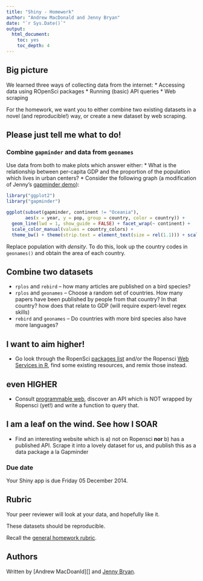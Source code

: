 ```yaml
---
title: "Shiny - Homework"
author: "Andrew MacDonald and Jenny Bryan"
date: "`r Sys.Date()`"
output:
  html_document:
    toc: yes
    toc_depth: 4
---
```


## Big picture

We learned three ways of collecting data from the internet:
  * Accessing data using ROpenSci packages
  * Running (basic) API queries
  * Web scraping

For the homework, we want you to either combine two existing datasets in a novel (and reproducible!) way, or create a new dataset by web scraping.

## Please just tell me what to do! 

### Combine `gapminder` and data from `geonames`

Use data from both to make plots which answer either:
  * What is the relationship between per-capita GDP and the proportion of the population which lives in urban centers?
  * Consider the following graph (a modification of Jenny's [gapminder demo](https://github.com/jennybc/gapminder)):
    
```r
library("ggplot2")
library("gapminder")

ggplot(subset(gapminder, continent != "Oceania"),
       aes(x = year, y = pop, group = country, color = country)) +
  geom_line(lwd = 1, show_guide = FALSE) + facet_wrap(~ continent) +
  scale_color_manual(values = country_colors) +
  theme_bw() + theme(strip.text = element_text(size = rel(1.1))) + scale_y_log10()
```

Replace population with *density*. To do this, look up the country codes in `geonames()` and obtain the area of each country.

## Combine two datasets

* `rplos` and `rebird` -- how many articles are published on a bird species? 
* `rplos` and `geonames` -- Choose a random set of countries. How many papers have been published by people from that country? In that country? how does that relate to GDP (will require expert-level regex skills)
* `rebird` and `geonames` -- Do countries with more bird species also have more languages?

## I want to aim higher!

* Go look through the RopenSci [packages list](http://ropensci.org/packages/) and/or the Ropensci [Web Services in R](https://github.com/ropensci/webservices), find some existing resources, and remix those instead.

## even HIGHER

* Consult [programmable web](), discover an API which is NOT wrapped by Ropensci (yet!) and write a function to query that.

## I am a leaf on the wind. See how I SOAR

* Find an interesting website which is a) not on Ropensci __nor__ b) has a published API. Scrape it into a lovely dataset for us, and publish this as a data package a la Gapminder 

### Due date

Your Shiny app is due Friday 05 December 2014.

## Rubric

Your peer reviewer will look at your data, and hopefully like it.

These datasets should be reproducible.  

Recall the [general homework rubric](http://stat545-ubc.github.io/peer-review01_marking-rubric.html).

## Authors

Written by [Andrew MacDoanld][] and [Jenny Bryan][].

[Julia Gustavsen]: https://twitter.com/polesasunder
[Jenny Bryan]: http://www.stat.ubc.ca/~jenny/
